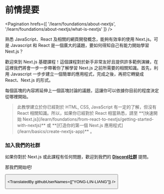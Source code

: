 
# 前情提要

<Pagination
  hrefs={[
    '/learn/foundations/about-nextjs',
    '/learn/foundations/about-nextjs/what-is-nextjs'
  ]}
/>

熟悉 JavaScript、React 及相關的網頁開發概念，能夠有效率的使用 Next.js。可是 Javascript 和 React 是一個廣大的議題，要如何得知自己有能力開始學習 Next.js？

歡迎來到 Next.js 基礎課程！這個課程對於新手非常友好且提供許多範例演練，在這裡我們將會一步一步帶著你了解學習 Next.js 之前所需要的相關知識。首先，利用 Javascript 一步步建立一個簡單的應用程式，完成之後，再把它轉變成 React、Next.js 的形式。

每個區塊的內容將延伸上一個區塊討論的議題，這讓你可以依據你目前的程度決定從哪裡開始。

<Blockquote>
  此教學建立於你已經對於 HTML, CSS, JavaScript 有一定的了解，但沒有 React 相關知識。所以，如果你已經對於 React 相當熟悉，請至 
  **[快速開始 Next.js](/learn/foundations/from-react-to-nextjs/getting-started-with-nextjs)**
  或 
  **[打造你的第一個 Next.js 應用程式](/learn/basics/create-nextjs-app)** 
  。

</Blockquote>

### 加入我們的社群

如果你對於 Next.js 或此課程有任何問題，歡迎到我們的 **[Discord社群](https://discord.gg/Q3AsD4efFC)**
提問。

那我們開始吧!

<Button
content="前往課程 →"
url="/learn/foundations/about-nextjs/what-is-nextjs"
basicStyle="text-white bg-[#0070f3]"
hoverStyle="hover:opacity-90"
/>

<TranslatedBy githubUserNames={["YONG-LIN-LIANG"]} />
